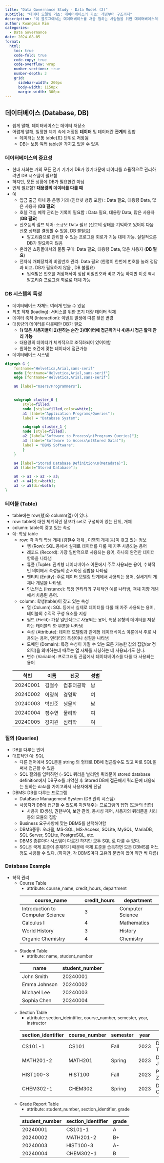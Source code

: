 ```yaml
---
title: "Data Governance Study - Data Model (2)"
subtitle: "데이터 모델링 기초: 데이터베이스의 기초: 개념부터 구조까지"
description: "이 블로그에서는 데이터베이스를 처음 접하는 사람들을 위한 데이터베이스의 기본 개념, 중요성, 특성에 대해 설명한다. 데이터베이스 시스템의 구조, 테이블의 구성 요소, 그리고 SQL 쿼리 언어에 대한 소개를 포함하고 있다."
author: Kwangmin Kim
categories:
  - Data Governance
date: 2024-08-05
format: 
  html:
    toc: true  
    code-fold: true
    code-copy: true
    code-overflow: wrap
    number-sections: true
    number-depth: 3
    grid:
      sidebar-width: 200px
      body-width: 1150px
      margin-width: 300px
---
```


## 데이터베이스 (Database, DB)

* 쉽게 말해, 데이터베이스는 데이터 저장소
* 어렵게 말해, 일정한 체계 속에 저장된 **데이터** 및 데이터간 **관계**의 집합
    * 데이터는 보통 table(표) 단위로 저장됨
    * DB는 보통 여러 table을 가지고 있을 수 있음

### 데이터베이스의 중요성

* 현대 사회는 거의 모든 전기 기기에 DB가 있기때문에 데이터를 효율적으로 관리하려면 DB 시스템이 필요함
* 하지만, 모든 상황에 DB가 필요한건 아님 
* 언제 필요함? **대용량의 데이터를 다룰 때**
* 예
    * 입금 출금 이체 등 은행 거래 (인터넷 뱅킹 포함) : Data 필요, 대용량 Data, 많은 사용자 (**DB 필요**)
    * 호텔 객실 예약 관리는 기록이 필요함 : Data 필요, 대용량 Data, 많은 사용자 (**DB 필요**)
    * 신호등의 램프 제어: 소규모 Data 필요 (신호의 상태를 기억하고 있어야 다음 신호 상태를 결정할 수 있음, DB 불필요)
        * 알고리즘으로 관리할 수 있는 프로그램 회로가 기능 대체 가능. 실질적으론 DB가 필요하지 않음
    * 온라인 쇼핑몰에서의 물품 구매: Data 필요, 대용량 Data, 많은 사용자 (**DB 필요**)
    * 전자식 개폐장치의 비밀번호 관리: Data 필요 (한명이 한번에 번호를 눌러 정답과 비교. DB가 필요하지 않음 , DB 불필요)
        * 입력받은 번호를 저장해놔야 정답 비밀번호와 비교 가능 하지만 이것 역시 알고리즘 프로그램 회로로 대체 가능 
 
### DB 시스템의 특성

* 데이터베이스 자체도 여러개 만들 수 있음
* 최초 적재 (loading): 서비스를 위한 초기 대량 데이터 적재 
* 데이터 축적 (Interaction): 이벤트 발생에 따른 잦은 변경 
* 대용량의 데이터를 다룰때만 DB가 필요
    - **1) 많은 사용자들이 2)원하는 순간 3)데이터에 접근하거나 4)동시 접근 할때 관리 가능**
    - 대용량의 데이터가 체계적으로 조직화되어 있어야함
    - 원하는 조건에 맞는 데이터에 접근가능
* 데이터베이스 시스템

```dot
digraph G {
	fontname="Helvetica,Arial,sans-serif"
	node [fontname="Helvetica,Arial,sans-serif"]
	edge [fontname="Helvetica,Arial,sans-serif"]

    a0 [label="Users/Programmers"];
    

	subgraph cluster_0 {
		style=filled;
		node [style=filled,color=white];
		a1 [label="Application Programs/Queries"];
		label = "Database System";

        subgraph cluster_1 {
		node [style=filled];
		a2 [label="Software to Process\n(Programs Queries)"];
        a3 [label="Software to Access\n(Stored Data)"];
        label = "DBMS Software";
	    }
	}

	a4 [label="Stored Database Definition\n(Metadata)"];
    a5 [label="Stored Database"];

	a0 -> a1 -> a2 -> a3;
    a3 -> a4[dir=both];
    a3 -> a5[dir=both];
}

```

### 테이블 (Table)

* table에는 row(행)와 column(열) 이 있다.
* row: table에 대한 체계적인 정보가 set로 구성되어 있는 단위, 개체
* column: table이 갖고 있는 속성
* 예: 학생 table
    * row: 각 각의 학생 개체 (김철수 개체 , 이영희 개체 등)이 갖고 있는 정보
        * 행 (Row): SQL 등에서 실제로 데이터를 다룰 때 자주 사용되는 용어
        * 레코드 (Record): 가장 일반적으로 사용되는 용어, 하나의 완전한 데이터 항목을 나타냄
        * 튜플 (Tuple): 관계형 데이터베이스 이론에서 주로 사용되는 용어, 수학적인 의미에서 속성들의 순서화된 집합을 나타냄
        * 엔티티 (Entity): 주로 데이터 모델링 단계에서 사용되는 용어, 실세계의 개체나 개념을 나타냄.
        * 인스턴스 (Instance): 특정 엔티티의 구체적인 예를 나타냄, 객체 지향 개념에서 차용된 용어.
    * column: 학생(table)이 갖고 있는 속성
        * 열 (Column): SQL 등에서 실제로 데이터를 다룰 때 자주 사용되는 용어, 테이블의 수직적 구성 요소를 지칭
        * 필드 (Field): 가장 일반적으로 사용되는 용어, 특정 유형의 데이터를 저장하는 테이블의 한 부분을 나타냄
        * 속성 (Attribute): 데이터 모델링과 관계형 데이터베이스 이론에서 주로 사용되는 용어, 엔티티의 특성이나 성질을 나타냄
        * 도메인 (Domain): 특정 속성이 가질 수 있는 모든 가능한 값의 집합(or 정의역)을 의미하는데 때로는 열 자체를 지칭하는 데 사용되기도 한다.
        * 변수 (Variable): 프로그래밍 관점에서 데이터베이스를 다룰 때 사용되는 용어

    | 학번 | 이름 | 전공 | 성별 |
    |------|------|------|------|
    | 20240001 | 김철수 | 컴퓨터공학 | 남 |
    | 20240002 | 이영희 | 경영학 | 여 |
    | 20240003 | 박민준 | 생물학 | 남 |
    | 20240004 | 정수연 | 물리학 | 여 |
    | 20240005 | 강지원 | 심리학 | 여 |


### 질의 (Queries)

* DB를 다루는 언어
* 대표적인 예: SQL
    * 다른 언어에서 SQL문을 string 의 형태로 DB에 접근할수도 있고 따로 SQL을 써서 접근할 수 있음
    * SQL 질의를 입력하면 (=SQL 쿼리을 날리면) 쿼리문이 stored database definition에서 DB구조를 파악한 후 Stored DB에 접근해서 쿼리문에 대응되는 원하는 data를 가지고와서 사용자에게 전달
* DBMS: DB를 다루는 프로그램
    * DataBase Management System (DB 관리 시스템)
    * 사용자가 DB에 접근할 수 있도록 지원해주는 프로그램의 집합 (모듈의 집합)
        * 사용자 ID생성, 권한부여, 보안 관리, 동시성 제어, 사용자의 쿼리문을 처리 등의 모듈의 집합
    * Business 요구사항에 맞는 DBMS를 선택해야함
    * DBMS종류: 오라클, MS-SQL, MS-Access, SQLite, MySQL, MariaDB, SQL Server, SQLite, PostgreSQL, etc.
    * DBMS 종류마다 시스템이 다르긴 하지만 모두 SQL 로 다룰 수 있다.
    * SQL은 국제 표준이 존재하기 때문에 국제 표준을 습득하면 모든 DBMS를 어느 정도 사용할 수 있다. (하지만, 각 DBMS마다 고유의 문법이 있어 약간 씩 다름)

### Database Example

* 학적 관리
    * Course Table
        * attribute: course_name, credit_hours, department
        
        | course_name | credit_hours | department |
        |-------------|--------------|------------|
        | Introduction to Computer Science | 3 | Computer Science |
        | Calculus I | 4 | Mathematics |
        | World History | 3 | History |
        | Organic Chemistry | 4 | Chemistry |
    * Student Table
        * attribute: name, student_number
        
        | name | student_number |
        |------|----------------|
        | John Smith | 20240001 |
        | Emma Johnson | 20240002 |
        | Michael Lee | 20240003 |
        | Sophia Chen | 20240004 |

    * Section Table
        * attribute: section_ideintifier, course_number, semester, year, instructor
        
        | section_identifier | course_number | semester | year | instructor |
        |--------------------|---------------|----------|------|------------|
        | CS101-1 | CS101 | Fall | 2023 | Dr. Alan Turing |
        | MATH201-2 | MATH201 | Spring | 2023 | Dr. Katherine Johnson |
        | HIST100-3 | HIST100 | Fall | 2023 | Prof. Howard Zinn |
        | CHEM302-1 | CHEM302 | Spring | 2023 | Dr. Marie Curie |

    * Grade Report Table
        * attribute: student_number, section_identifier, grade

        | student_number | section_identifier | grade |
        |----------------|---------------------|-------|
        | 20240001 | CS101-1 | A |
        | 20240002 | MATH201-2 | B+ |
        | 20240003 | HIST100-3 | A- |
        | 20240004 | CHEM302-1 | B |
